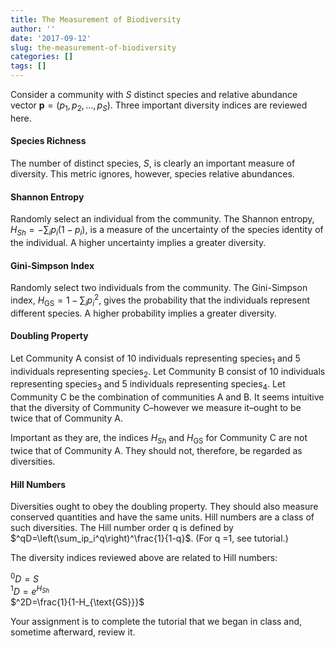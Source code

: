 ```yaml
---
title: The Measurement of Biodiversity
author: ''
date: '2017-09-12'
slug: the-measurement-of-biodiversity
categories: []
tags: []
---
```


Consider a community with $S$ distinct species and relative abundance vector $\textbf{p}=(p_1, p_2, ..., p_S)$. Three important diversity indices are reviewed here.

#### Species Richness

The number of distinct species, $S$, is clearly an important measure of diversity. This metric ignores, however, species relative abundances.

#### Shannon Entropy

Randomly select an individual from the community. The Shannon entropy, $H_{Sh}=-\sum_{i}p_i(1-p_i)$, is a measure of the uncertainty of the species identity of the individual. A higher uncertainty implies a greater diversity.

#### Gini-Simpson Index

Randomly select two individuals from the community. The Gini-Simpson index, $H_{\text{GS}}=1-\sum_i p_i^2$, gives the probability that the individuals represent different species. A higher probability implies a greater diversity.

#### Doubling Property

Let Community A consist of 10 individuals representing species~1~ and 5 individuals representing species~2~. Let Community B consist of 10 individuals representing species~3~ and 5 individuals representing species~4~. Let Community C be the combination of communities A and B. It seems intuitive that the diversity of Community C--however we measure it--ought to be twice that of Community A.

Important as they are, the indices $H_{Sh}$ and $H_{\text{GS}}$ for Community C are not twice that of Community A. They should not, therefore, be regarded as diversities.

#### Hill Numbers

Diversities ought to obey the doubling property. They should also measure conserved quantities and have the same units. Hill numbers are a class of such diversities. The Hill number order q is defined by $^qD=\left(\sum_ip_i^q\right)^\frac{1}{1-q}$. (For q =1, see tutorial.)

The diversity indices reviewed above are related to Hill numbers:

$^0D=S$  
$^1D=e^{H_{Sh}}$  
$^2D=\frac{1}{1-H_{\text{GS}}}$  

Your assignment is to complete the tutorial that we began in class and, sometime afterward, review it.